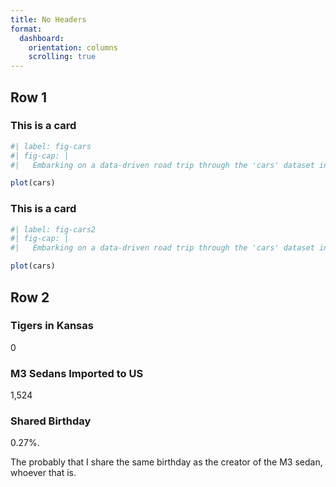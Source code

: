 ```yaml
---
title: No Headers
format: 
  dashboard:
    orientation: columns
    scrolling: true
---
```


## Row 1

:::{.card}
### This is a card

```r
#| label: fig-cars
#| fig-cap: |
#|   Embarking on a data-driven road trip through the 'cars' dataset in R! 🚗📊 Buckle up as we explore the fascinating world of speed and #|   #|   stopping distances. 🏁

plot(cars)
```
:::

:::{.card}
### This is a card

```r
#| label: fig-cars2
#| fig-cap: |
#|   Embarking on a data-driven road trip through the 'cars' dataset in R! 🚗📊 Buckle up as we explore the fascinating world of speed and #|   #|   stopping distances. 🏁

plot(cars)
```
:::


## Row 2

:::{.valuebox icon="cloud-rain"}

### Tigers in Kansas 

0

:::

:::{.valuebox icon="car-front"}

### M3 Sedans Imported to US

1,524

:::

:::{.valuebox icon=calendar-date""}

### Shared Birthday

0.27%.

The probably that I share the same birthday as the creator of the M3 sedan, whoever that is.

:::